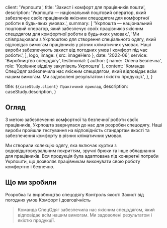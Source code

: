 
  client: 'Укрпошта',
  title: 'Захист і комфорт для працівників пошти',
  description:
    'Укрпошта — національний поштовий оператор, який забезпечує своїх працівників якісним спецодягом для комфортної роботи в будь-яких умовах.',
  summary: [
    'Укрпошта — національний поштовий оператор, який забезпечує своїх працівників якісним спецодягом для комфортної роботи в будь-яких умовах.',
    'Ми співпрацювали з Укрпоштою для створення спеціального одягу, який відповідає вимогам працівників у різних кліматичних умовах. Наші вироби забезпечують захист від погодних умов і комфорт під час роботи.',
  ],
  logo,
  image: { src: imageHero },
  date: '2022-06',
  service: 'Виробництво спецодягу',
  testimonial: {
    author: { name: 'Олена Безпечна', role: 'Керівник відділу закупівель Укрпошта' },
    content:
      'Команда СпецОдяг забезпечила нас якісним спецодягом, який відповідає всім нашим вимогам. Ми задоволені результатом і якістю продукції.',
  },
}

  title: `${caseStudy.client} Практичний приклад`,
  description: caseStudy.description,
}

## Огляд

З метою забезпечення комфортної та безпечної роботи своїх працівників, Укрпошта звернулася до нас для розробки спецодягу. Наші вироби пройшли тестування на відповідність стандартам якості та забезпечення комфорту в різних кліматичних умовах.

Ми створили колекцію одягу, яка включає куртки з водовідштовхувальним покриттям, зручні брюки та інше обладнання для працівників. Вся продукція була адаптована під конкретні потреби Укрпошти, що дозволяє працівникам виконувати свою роботу комфортно і безпечно.

## Що ми зробили

<TagList>
  <TagListItem>Розробка та виробництво спецодягу</TagListItem>
  <TagListItem>Контроль якості</TagListItem>
  <TagListItem>Захист від погодних умов</TagListItem>
  <TagListItem>Комфорт і довговічність</TagListItem>
</TagList>

<Blockquote
  author={{ name: 'Олена Безпечна', role: 'Керівник відділу закупівель Укрпошта' }}
  image={{ src: imageJennyWilson }}
>
  Команда СпецОдяг забезпечила нас якісним спецодягом, який відповідає всім нашим вимогам. Ми задоволені результатом і якістю продукції.
</Blockquote>

<StatList>
  <StatListItem value="100%" label="Задоволених клієнтів" />
  <StatListItem value="0%" label="Скарг на продукцію" />
  <StatListItem value="100%" label="Позитивні відгуки" />
  <StatListItem value="100%" label="Захист від погодних умов" />
</StatList>
